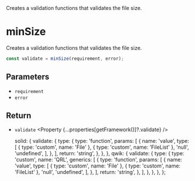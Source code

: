 
<Title>minSize</Title>
<Description>
  Creates a validation functions that validates the file size.
</Description>

# minSize

Creates a validation functions that validates the file size.

```ts
const validate = minSize(requirement, error);
```

## Parameters

- `requirement` <Property type="number" />
- `error` <Property type="string" />

## Return

- `validate` <Property {...properties[getFramework()]?.validate} />

  solid: {
    validate: {
      type: {
        type: 'function',
        params: [
          {
            name: 'value',
            type: [
              { type: 'custom', name: 'File' },
              { type: 'custom', name: 'FileList' },
              'null',
              'undefined',
            ],
          },
        ],
        return: 'string',
      },
    },
  },
  qwik: {
    validate: {
      type: {
        type: 'custom',
        name: 'QRL',
        generics: [
          {
            type: 'function',
            params: [
              {
                name: 'value',
                type: [
                  { type: 'custom', name: 'File' },
                  { type: 'custom', name: 'FileList' },
                  'null',
                  'undefined',
                ],
              },
            ],
            return: 'string',
          },
        ],
      },
    },
  },
};
